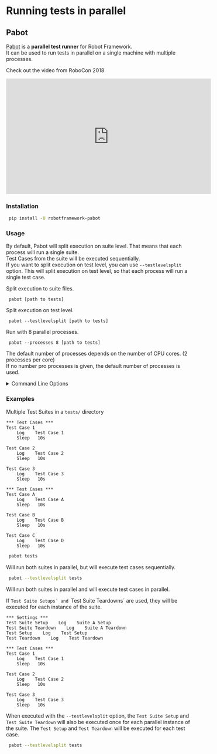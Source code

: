 # Running tests in parallel

## Pabot

[Pabot](https://github.com/mkorpela/pabot) is a **parallel test runner** for Robot Framework.  
It can be used to run tests in parallel on a single machine with multiple processes.

Check out the video from RoboCon 2018
<iframe width="560" height="315" src="https://www.youtube.com/embed/i0RV6SJSIn8" title="YouTube video player" frameborder="0" allow="accelerometer; autoplay; clipboard-write; encrypted-media; gyroscope; picture-in-picture; web-share" allowfullscreen></iframe>

### Installation

```bash
 pip install -U robotframework-pabot
```

### Usage

By default, Pabot will split execution on suite level. That means that each process will run a single suite.  
Test Cases from the suite will be executed sequentially.  
If you want to split execution on test level, you can use `--testlevelsplit` option. This will split execution on test level, so that each process will run a single test case.  

Split execution to suite files.

     pabot [path to tests]

Split execution on test level.

     pabot --testlevelsplit [path to tests]

Run with 8 parallel processes.

     pabot --processes 8 [path to tests]

The default number of processes depends on the number of CPU cores. (2 processes per core)  
If no number pro processes is given, the default number of processes is used.

<details>
<summary>Command Line Options</summary>

    pabot [--verbose|--testlevelsplit|--command .. --end-command|
           --processes num|--pabotlib|--pabotlibhost host|--pabotlibport port|
           --shard i/n|
           --artifacts extensions|--artifactsinsubfolders|
           --resourcefile file|--argumentfile[num] file|--suitesfrom file] 
          [robot options] [path ...]

Supports all [Robot Framework command line options](https://robotframework.org/robotframework/latest/RobotFrameworkUserGuide.html#all-command-line-options) and also following options (these must be before RF options):

--verbose     
  more output from the parallel execution

--testlevelsplit          
  Split execution on test level instead of default suite level.
  If .pabotsuitenames contains both tests and suites then this
  will only affect new suites and split only them.
  Leaving this flag out when both suites and tests in
  .pabotsuitenames file will also only affect new suites and
  add them as suite files.

--command [ACTUAL COMMANDS TO START ROBOT EXECUTOR] --end-command    
  RF script for situations where robot is not used directly

--processes   [NUMBER OF PROCESSES]          
  How many parallel executors to use (default max of 2 and cpu count)

--pabotlib          
  Start PabotLib remote server. This enables locking and resource distribution between parallel test executions.

--pabotlibhost   [HOSTNAME]          
  Host name of the PabotLib remote server (default is 127.0.0.1)
  If used with --pabotlib option, will change the host listen address of the created remote server (see https://github.com/robotframework/PythonRemoteServer)
  If used without the --pabotlib option, will connect to already running instance of the PabotLib remote server in the given host. The remote server can be also started and executed separately from pabot instances:
  
      python -m pabot.pabotlib <path_to_resourcefile> <host> <port>
      python -m pabot.pabotlib resource.txt 192.168.1.123 8271
  
  This enables sharing a resource with multiple Robot Framework instances.

--pabotlibport   [PORT]          
  Port number of the PabotLib remote server (default is 8270)
  See --pabotlibhost for more information

--resourcefile   [FILEPATH]          
  Indicator for a file that can contain shared variables for distributing resources. This needs to be used together with pabotlib option. Resource file syntax is same as Windows ini files. Where a section is a shared set of variables.
  
--artifacts [FILE EXTENSIONS]   
  List of file extensions (comma separated).    
  Defines which files (screenshots, videos etc.) from separate reporting directories would be copied and included in a final report.   
  Possible links to copied files in RF log would be updated (only relative paths supported).   
  The default value is `png`.    
  Examples:

     --artifacts png,mp4,txt

--artifactsinsubfolders   
  Copy artifacts located not only directly in the RF output dir, but also in it's sub-folders.

--argumentfile[INTEGER]   [FILEPATH]          
  Run same suites with multiple [argumentfile](http://robotframework.org/robotframework/latest/RobotFrameworkUserGuide.html#argument-files) options.
  For example:

     --argumentfile1 arg1.txt --argumentfile2 arg2.txt

--suitesfrom   [FILEPATH TO OUTPUTXML]          
  Optionally read suites from output.xml file. Failed suites will run
  first and longer running ones will be executed before shorter ones.

--shard [INDEX]/[TOTAL]
  Optionally split execution into smaller pieces. This can
  be used for distributing testing to multiple machines.

--chunk
  Optionally chunk tests to PROCESSES number of robot runs. This can save time because all the suites will share the same setups and teardowns.

Example usages:

     pabot test_directory
     pabot --exclude FOO directory_to_tests
     pabot --command java -jar robotframework.jar --end-command --include SMOKE tests
     pabot --processes 10 tests     
     pabot --pabotlibhost 192.168.1.123 --pabotlibport 8271 --processes 10 tests
     pabot --pabotlib --pabotlibhost 192.168.1.111 --pabotlibport 8272 --processes 10 tests
     pabot --artifacts png,mp4,txt --artifactsinsubfolders directory_to_tests
</details>

### Examples

Multiple Test Suites in a `tests/` directory

```robotframework title="tests/SuiteA.robot"
*** Test Cases ***
Test Case 1
    Log    Test Case 1
    Sleep   10s
  
Test Case 2
    Log    Test Case 2
    Sleep   10s

Test Case 3
    Log    Test Case 3
    Sleep   10s
```

```robotframework title="tests/SuiteB.robot"
*** Test Cases ***
Test Case A
    Log    Test Case A
    Sleep   10s
  
Test Case B
    Log    Test Case B
    Sleep   10s

Test Case C
    Log    Test Case D
    Sleep   10s
```

```bash
 pabot tests
```

Will run both suites in parallel, but will execute test cases sequentially.

```bash
 pabot --testlevelsplit tests
```

Will run both suites in parallel and will execute test cases in parallel.

If `Test Suite Setups´ and `Test Suite Teardowns´ are used, they will be executed for each instance of the suite.

```robotframework title="tests/SuiteA.robot"
*** Settings ***
Test Suite Setup    Log    Suite A Setup
Test Suite Teardown    Log    Suite A Teardown
Test Setup    Log    Test Setup
Test Teardown    Log    Test Teardown

*** Test Cases ***
Test Case 1
    Log    Test Case 1
    Sleep   10s

Test Case 2
    Log    Test Case 2
    Sleep   10s

Test Case 3
    Log    Test Case 3
    Sleep   10s
```

When executed with the `--testlevelsplit` option, the `Test Suite Setup` and `Test Suite Teardown` will also be executed once for each parallel instance of the suite.
The `Test Setup` and `Test Teardown` will be executed for each test case.

```bash
 pabot --testlevelsplit tests
```